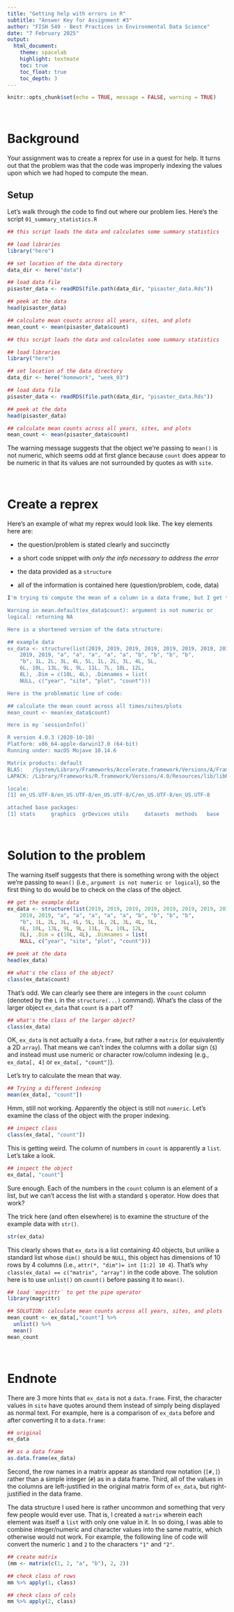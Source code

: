 ```yaml
---
title: "Getting help with errors in R"
subtitle: "Answer Key for Assignment #3"
author: "FISH 549 - Best Practices in Environmental Data Science"
date: "7 February 2025"
output:
  html_document:
    theme: spacelab
    highlight: textmate
    toc: true
    toc_float: true
    toc_depth: 3
---
```


```r
knitr::opts_chunk$set(echo = TRUE, message = FALSE, warning = TRUE)
```

<br>

# Background

Your assignment was to create a reprex for use in a quest for help. It turns out that the problem was that the code was improperly indexing the values upon which we had hoped to compute the mean.

## Setup

Let's walk through the code to find out where our problem lies. Here's the script `01_summary_statistics.R`

```r
## this script loads the data and calculates some summary statistics

## load libraries
library("here")

## set location of the data directory 
data_dir <- here("data")

## load data file
pisaster_data <- readRDS(file.path(data_dir, "pisaster_data.Rds"))

## peek at the data
head(pisaster_data)

## calculate mean counts across all years, sites, and plots
mean_count <- mean(pisaster_data$count)
```

```r
## this script loads the data and calculates some summary statistics

## load libraries
library("here")

## set location of the data directory 
data_dir <- here("homework", "week_03")

## load data file
pisaster_data <- readRDS(file.path(data_dir, "pisaster_data.Rds"))

## peek at the data
head(pisaster_data)

## calculate mean counts across all years, sites, and plots
mean_count <- mean(pisaster_data$count)
```

The warning message suggests that the object we're passing to `mean()` is not numeric, which seems odd at first glance because `count` does appear to be numeric in that its values are not surrounded by quotes as with `site`.

<br>

# Create a reprex

Here's an example of what my reprex would look like. The key elements here are:

* the question/problem is stated clearly and succinctly

* a short code snippet with *only the info necessary to address the error*

* the data provided as a `structure`

* all of the information is contained here (question/problem, code, data)

```r
I'm trying to compute the mean of a column in a data frame, but I get the following error:

Warning in mean.default(ex_data$count): argument is not numeric or
logical: returning NA

Here is a shortened version of the data structure:

## example data
ex_data <- structure(list(2019, 2019, 2019, 2019, 2019, 2019, 2019, 2019, 
    2019, 2019, "a", "a", "a", "a", "a", "b", "b", "b", "b", 
    "b", 1L, 2L, 3L, 4L, 5L, 1L, 2L, 3L, 4L, 5L, 
    6L, 10L, 13L, 9L, 9L, 11L, 7L, 10L, 12L, 
    8L), .Dim = c(10L, 4L), .Dimnames = list(
    NULL, c("year", "site", "plot", "count")))

Here is the problematic line of code:

## calculate the mean count across all times/sites/plots
mean_count <- mean(ex_data$count)

Here is my `sessionInfo()`

R version 4.0.3 (2020-10-10)
Platform: x86_64-apple-darwin17.0 (64-bit)
Running under: macOS Mojave 10.14.6

Matrix products: default
BLAS:   /System/Library/Frameworks/Accelerate.framework/Versions/A/Frameworks/vecLib.framework/Versions/A/libBLAS.dylib
LAPACK: /Library/Frameworks/R.framework/Versions/4.0/Resources/lib/libRlapack.dylib

locale:
[1] en_US.UTF-8/en_US.UTF-8/en_US.UTF-8/C/en_US.UTF-8/en_US.UTF-8

attached base packages:
[1] stats     graphics  grDevices utils     datasets  methods   base  
```

<br>

# Solution to the problem

The warning itself suggests that there is something wrong with the object we're passing to `mean()` (i.e., `argument is not numeric or logical`), so the first thing to do would be to check on the class of the object.

```r
## get the example data
ex_data <- structure(list(2019, 2019, 2019, 2019, 2019, 2019, 2019, 2019, 
    2019, 2019, "a", "a", "a", "a", "a", "b", "b", "b", "b", 
    "b", 1L, 2L, 3L, 4L, 5L, 1L, 2L, 3L, 4L, 5L, 
    6L, 10L, 13L, 9L, 9L, 11L, 7L, 10L, 12L, 
    8L), .Dim = c(10L, 4L), .Dimnames = list(
    NULL, c("year", "site", "plot", "count")))

## peek at the data
head(ex_data)

## what's the class of the object?
class(ex_data$count)
```

That's odd. We can clearly see there are integers in the `count` column (denoted by the `L` in the `structure(...)` command). What's the class of the larger object `ex_data` that `count` is a part of?

```r
## what's the class of the larger object?
class(ex_data)
```

OK, `ex_data` is not actually a `data.frame`, but rather a `matrix` (or equivalently a 2D `array`). That means we can't index the columns with a dollar sign (`$`) and instead must use numeric or character row/column indexing (e.g., `ex_data[, 4]` or `ex_data[, "count"]`).

Let's try to calculate the mean that way.

```r
## Trying a different indexing
mean(ex_data[, "count"])
```

Hmm, still not working. Apparently the object is still not `numeric`. Let's examine the class of the object with the proper indexing.

```r
## inspect class
class(ex_data[, "count"])
```

This is getting weird. The column of numbers in `count` is apparently a `list`. Let's take a look.

```r
## inspect the object
ex_data[, "count"]
```

Sure enough. Each of the numbers in the `count` column is an element of a list, but we can't access the list with a standard `$` operator. How does that work?

The trick here (and often elsewhere) is to examine the structure of the example data with `str()`.

```r
str(ex_data)
```

This clearly shows that `ex_data` is a list containing 40 objects, but unlike a standard list whose `dim()` should be `NULL`, this object has dimensions of 10 rows by 4 columns (i.e., `attr(*, "dim")= int [1:2] 10 4`). That's why `class(ex_data) == c("matrix", "array")` in the code above. The solution here is to use `unlist()` on `count()` before passing it to `mean()`.

```r
## load `magrittr` to get the pipe operator
library(magrittr)

## SOLUTION: calculate mean counts across all years, sites, and plots
mean_count <- ex_data[,"count"] %>%
  unlist() %>%
  mean()
mean_count
```

<br>

# Endnote

There are 3 more hints that `ex_data` is not a `data.frame`. First, the character values in `site` have quotes around them instead of simply being displayed as normal text. For example, here is a comparison of `ex_data` before and after converting it to a `data.frame`:

```r
## original
ex_data

## as a data frame
as.data.frame(ex_data)
```

Second, the row names in a matrix appear as standard row notation (`[#,]`) rather than a simple integer (`#`) as in a data frame. Third, all of the values in the columns are left-justified in the original matrix form of `ex_data`, but right-justified in the data frame.

The data structure I used here is rather uncommon and something that very few people would ever use. That is, I created a `matrix` wherein each element was itself a `list` with only one value in it. In so doing, I was able to combine integer/numeric and character values into the same matrix, which otherwise would not work. For example, the following line of code will convert the numeric `1` and `2` to the characters `"1"` and `"2"`.

```r
## create matrix
(mm <- matrix(c(1, 2, "a", "b"), 2, 2))

## check class of rows
mm %>% apply(1, class)

## check class of cols
mm %>% apply(2, class)
```

<br><br><br><br><br>


